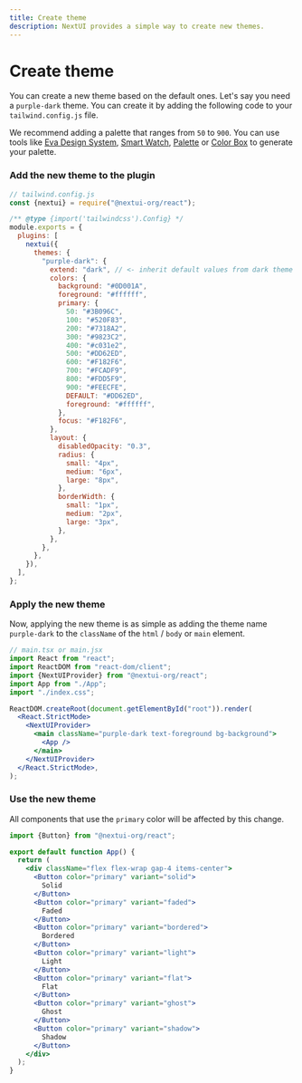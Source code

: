 ```yaml
---
title: Create theme
description: NextUI provides a simple way to create new themes.
---
```


# Create theme

You can create a new theme based on the default ones. Let's say you need a `purple-dark` theme. You can
create it by adding the following code to your `tailwind.config.js` file.

We recommend adding a palette that ranges from `50` to `900`. You can use tools like [Eva Design System](https://colors.eva.design/),
[Smart Watch](https://smart-swatch.netlify.app/), [Palette](https://palettte.app/) or [Color Box](https://colorbox.io/) to generate your palette.

### Add the new theme to the plugin

```js {9-43}
// tailwind.config.js
const {nextui} = require("@nextui-org/react");

/** @type {import('tailwindcss').Config} */
module.exports = {
  plugins: [
    nextui({
      themes: {
        "purple-dark": {
          extend: "dark", // <- inherit default values from dark theme
          colors: {
            background: "#0D001A",
            foreground: "#ffffff",
            primary: {
              50: "#3B096C",
              100: "#520F83",
              200: "#7318A2",
              300: "#9823C2",
              400: "#c031e2",
              500: "#DD62ED",
              600: "#F182F6",
              700: "#FCADF9",
              800: "#FDD5F9",
              900: "#FEECFE",
              DEFAULT: "#DD62ED",
              foreground: "#ffffff",
            },
            focus: "#F182F6",
          },
          layout: {
            disabledOpacity: "0.3",
            radius: {
              small: "4px",
              medium: "6px",
              large: "8px",
            },
            borderWidth: {
              small: "1px",
              medium: "2px",
              large: "3px",
            },
          },
        },
      },
    }),
  ],
};
```

### Apply the new theme

Now, applying the new theme is as simple as adding the theme name `purple-dark` to the `className` of the
`html` / `body` or `main` element.

```jsx {11}
// main.tsx or main.jsx
import React from "react";
import ReactDOM from "react-dom/client";
import {NextUIProvider} from "@nextui-org/react";
import App from "./App";
import "./index.css";

ReactDOM.createRoot(document.getElementById("root")).render(
  <React.StrictMode>
    <NextUIProvider>
      <main className="purple-dark text-foreground bg-background">
        <App />
      </main>
    </NextUIProvider>
  </React.StrictMode>,
);
```

### Use the new theme

All components that use the `primary` color will be affected by this change.

```jsx
import {Button} from "@nextui-org/react";

export default function App() {
  return (
    <div className="flex flex-wrap gap-4 items-center">
      <Button color="primary" variant="solid">
        Solid
      </Button>
      <Button color="primary" variant="faded">
        Faded
      </Button>
      <Button color="primary" variant="bordered">
        Bordered
      </Button>
      <Button color="primary" variant="light">
        Light
      </Button>
      <Button color="primary" variant="flat">
        Flat
      </Button>
      <Button color="primary" variant="ghost">
        Ghost
      </Button>
      <Button color="primary" variant="shadow">
        Shadow
      </Button>
    </div>
  );
}
```

<Spacer y={4} />


<CodeDemo
  title="Custom theme example"
  showEditor={false}
  files={customTheme}
  className="bg-[#0D001A] text-[#FFFFFF]"
/>
